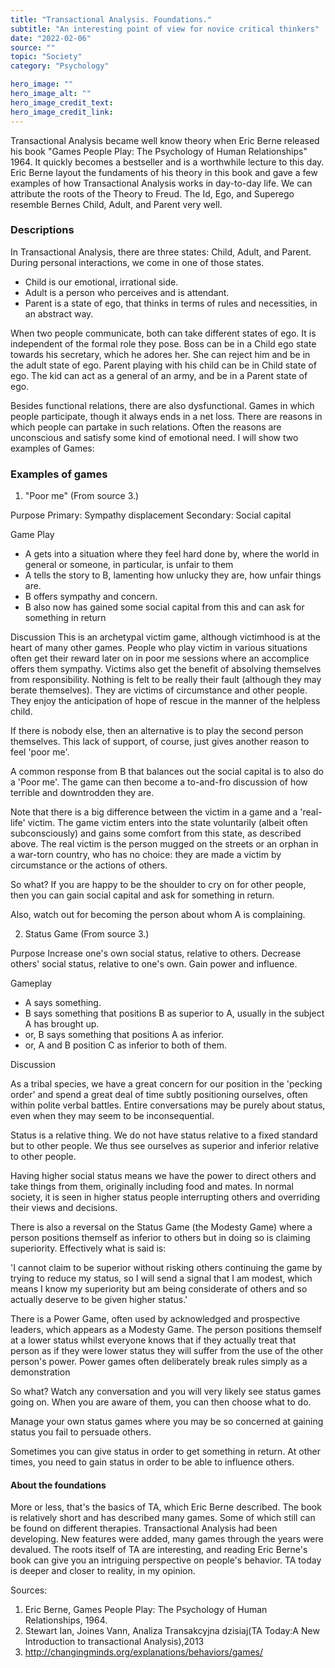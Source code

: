 ---
title: "Transactional Analysis. Foundations."
subtitle: "An interesting point of view for novice critical thinkers"
date: "2022-02-06"
source: ""
topic: "Society"
category: "Psychology" 

hero_image: ""
hero_image_alt: ""
hero_image_credit_text: 
hero_image_credit_link: 
---




Transactional Analysis became well know theory when Eric Berne released his book "Games People Play: The Psychology of Human Relationships" 1964. It quickly becomes a bestseller and is a worthwhile lecture to this day. Eric Berne layout the fundaments of his theory in this book and gave a few examples of how Transactional Analysis works in day-to-day life. We can attribute the roots of the Theory to Freud. The Id, Ego, and Superego resemble Bernes Child, Adult, and Parent very well.

### Descriptions

In Transactional Analysis, there are three states: Child, Adult, and Parent. During personal interactions, we come in one of those states.
- Child is our emotional, irrational side. 
- Adult is a person who perceives and is attendant. 
- Parent is a state of ego, that thinks in terms of rules and necessities, in an abstract way.

When two people communicate, both can take different states of ego. It is independent of the formal role they pose. Boss can be in a Child ego state towards his secretary, which he adores her. She can reject him and be in the adult state of ego. Parent playing with his child can be in Child state of ego. The kid can act as a general of an army, and be in a Parent state of ego. 

Besides functional relations, there are also dysfunctional. Games in which people participate, though it always ends in a net loss. There are reasons in which people can partake in such relations. Often the reasons are unconscious and satisfy some kind of emotional need. I will show two examples of Games:

### Examples of games 

1. "Poor me" (From source 3.)

Purpose
Primary: Sympathy displacement
Secondary: Social capital

Game Play 
- A gets into a situation where they feel hard done by, where the world in general or someone, in particular, is unfair to them
- A tells the story to B, lamenting how unlucky they are, how unfair things are.
- B offers sympathy and concern.
- B also now has gained some social capital from this and can ask for something in return

Discussion
This is an archetypal victim game, although victimhood is at the heart of many other games. People who play victim in various situations often get their reward later on in poor me sessions where an accomplice offers them sympathy. Victims also get the benefit of absolving themselves from responsibility. Nothing is felt to be really their fault (although they may berate themselves). They are victims of circumstance and other people. They enjoy the anticipation of hope of rescue in the manner of the helpless child.

If there is nobody else, then an alternative is to play the second person themselves. This lack of support, of course, just gives another reason to feel 'poor me'.

A common response from B that balances out the social capital is to also do a 'Poor me'. The game can then become a to-and-fro discussion of how terrible and downtrodden they are.

Note that there is a big difference between the victim in a game and a 'real-life' victim. The game victim enters into the state voluntarily (albeit often subconsciously) and gains some comfort from this state, as described above. The real victim is the person mugged on the streets or an orphan in a war-torn country, who has no choice: they are made a victim by circumstance or the actions of others.

So what?
If you are happy to be the shoulder to cry on for other people, then you can gain social capital and ask for something in return.

Also, watch out for becoming the person about whom A is complaining.

2. Status Game (From source 3.)

Purpose
Increase one's own social status, relative to others.
Decrease others' social status, relative to one's own.
Gain power and influence.

Gameplay
- A says something.
- B says something that positions B as superior to A, usually in the subject A has brought up.
- or, B says something that positions A as inferior.
- or, A and B position C as inferior to both of them.

Discussion

As a tribal species, we have a great concern for our position in the 'pecking order' and spend a great deal of time subtly positioning ourselves, often within polite verbal battles. Entire conversations may be purely about status, even when they may seem to be inconsequential.

Status is a relative thing. We do not have status relative to a fixed standard but to other people. We thus see ourselves as superior and inferior relative to other people.

Having higher social status means we have the power to direct others and take things from them, originally including food and mates. In normal society, it is seen in higher status people interrupting others and overriding their views and decisions.

There is also a reversal on the Status Game (the Modesty Game) where a person positions themself as inferior to others but in doing so is claiming superiority. Effectively what is said is:

'I cannot claim to be superior without risking others continuing the game by trying to reduce my status, so I will send a signal that I am modest, which means I know my superiority but am being considerate of others and so actually deserve to be given higher status.'

There is a Power Game, often used by acknowledged and prospective leaders, which appears as a Modesty Game. The person positions themself at a lower status whilst everyone knows that if they actually treat that person as if they were lower status they will suffer from the use of the other person's power. Power games often deliberately break rules simply as a demonstration

So what?
Watch any conversation and you will very likely see status games going on. When you are aware of them, you can then choose what to do.

Manage your own status games where you may be so concerned at gaining status you fail to persuade others.

Sometimes you can give status in order to get something in return. At other times, you need to gain status in order to be able to influence others.

#### About the foundations

More or less, that's the basics of TA, which Eric Berne described. The book is relatively short and has described many games. Some of which still can be found on different therapies. Transactional Analysis had been developing. New features were added, many games through the years were devalued. The roots itself of TA are interesting, and reading Eric Berne's book can give you an intriguing perspective on people's behavior. TA today is deeper and closer to reality, in my opinion.


Sources:
1. Eric Berne, Games People Play: The Psychology of Human Relationships, 1964.
2. Stewart Ian, Joines Vann, Analiza Transakcyjna dzisiaj(TA Today:A New Introduction to transactional Analysis),2013
3. http://changingminds.org/explanations/behaviors/games/